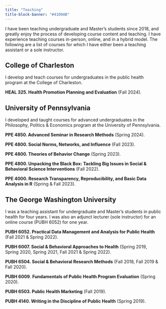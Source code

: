 ---
title: "Teaching"
title-block-banner: "#4100AB"
---

I have been teaching undergraduate and Master's students since 2018, and greatly enjoy the process of developing course content and teaching. I have experience teaching courses in-person, online, and in a hybrid model. The following are a list of courses for which I have either been a teaching assistant or a sole instructor.

## College of Charleston

I develop and teach courses for undergraduates in the public health program at the College of Charleston.

**HEAL 325. Health Promotion Planning and Evaluation** (Fall 2024).

## University of Pennsylvania 

I developed and taught courses for advanced undergraduates in the Philosophy, Politics & Economics program at the University of Pennsylvania.

**PPE 4850. Advanced Seminar in Research Methods** (Spring 2024).

**PPE 4800. Social Norms, Networks, and Influence** (Fall 2023).

**PPE 4800. Theories of Behavior Change** (Spring 2023).

**PPE 4800. Unpacking the Black Box: Tackling Big Issues in Social & Behavioral Science Interventions** (Fall 2022).

**PPE 4000. Research Transparency, Reproducibility, and Basic Data Analysis in R** (Spring & Fall 2023).

## The George Washington University

I was a teaching assistant for undergraduate and Master's students in public health for four years. I was also an adjunct lecturer (sole instructor) for an online course (PUBH 6052) for one year.

**PUBH 6052. Practical Data Management and Analysis for Public Health** (Fall 2021 & Spring 2022).

**PUBH 6007. Social & Behavioral Approaches to Health** (Spring 2019, Spring 2020, Spring 2021, Fall 2021 & Spring 2022).

**PUBH 6504. Social & Behavioral Research Methods** (Fall 2018, Fall 2019 & Fall 2020).

**PUBH 6009**. **Fundamentals of Public Health Program Evaluation** (Spring 2020).

**PUBH 6503. Public Health Marketing** (Fall 2019).

**PUBH 4140. Writing in the Discipline of Public Health** (Spring 2019).
